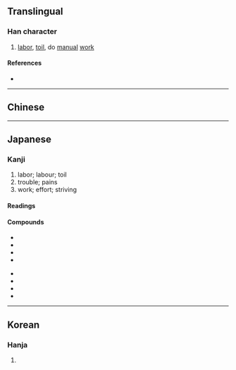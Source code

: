 {{also|劳}}
{{character info/new}}
==Translingual==
{{Han simplified forms|勞|労|劳}}

===Han character===
{{Han char|rn=19|rad=力|as=05|sn=7|four=|canj=FBKS|ids=⿳⺍冖力}}

# [[labor]], [[toil]], do [[manual]] [[work]]

====References====
* {{Han ref|kx=0147.071|dkj=02329|dj=0331.150|hdz=10369.011|uh=52B4|ud=21172}}

----

==Chinese==
{{zh-see|勞|v}}

----

==Japanese==
{{ja-kanji forms|労|勞}}

===Kanji===
{{ja-kanji|grade=4|rs=力05|kyu=勞}}

# labor; labour; toil
# trouble; pains
# work; effort; striving

====Readings====
{{ja-readings
|goon=ろう<らう
|kanon=ろう<らう
|kun=いたず-き, いたわ-る, つか-れる, ねぎら-う
}}

====Compounds====
{{top2}}
* {{ja-r|労役|ろうえき}}
* {{ja-r|労働|ろうどう}}
* {{ja-r|労力|ろうりょく}}
* {{ja-r|苦労|くろう}}
{{mid2}}
* {{ja-r|疲労|ひろう}}
* {{ja-r|労務費|ろうむひ}}
* {{ja-r|厚労省|^こうろう-しょう}}
* {{ja-r|厚生労働省|^こうせい-ろうどう-しょう}}
{{bottom}}

----

==Korean==

===Hanja===
{{ko-hanja|hangeul=로|rv=ro|mr=ro}}

# {{rfdef|ko|sort=力05}}